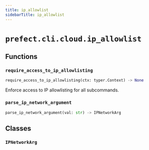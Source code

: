 ```yaml
---
title: ip_allowlist
sidebarTitle: ip_allowlist
---
```


# `prefect.cli.cloud.ip_allowlist`

## Functions

### `require_access_to_ip_allowlisting` <sup><a href="https://github.com/prefecthq/prefect/blob/main/src/prefect/cli/cloud/ip_allowlist.py#L28"><Icon icon="github" size="14" /></a></sup>

```python
require_access_to_ip_allowlisting(ctx: typer.Context) -> None
```


Enforce access to IP allowlisting for all subcommands.


### `parse_ip_network_argument` <sup><a href="https://github.com/prefecthq/prefect/blob/main/src/prefect/cli/cloud/ip_allowlist.py#L104"><Icon icon="github" size="14" /></a></sup>

```python
parse_ip_network_argument(val: str) -> IPNetworkArg
```

## Classes

### `IPNetworkArg` <sup><a href="https://github.com/prefecthq/prefect/blob/main/src/prefect/cli/cloud/ip_allowlist.py#L99"><Icon icon="github" size="14" /></a></sup>

